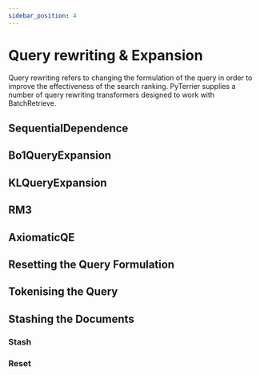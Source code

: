 ```yaml
---
sidebar_position: 4
---
```



# Query rewriting & Expansion

Query rewriting refers to changing the formulation of the query in order to improve the effectiveness of the search ranking. 
PyTerrier supplies a number of query rewriting transformers designed to work with BatchRetrieve.

## SequentialDependence

<InteractiveFeature 
    apiUrl='http://localhost:8080/rewrite/sequential-dependence'
/>

## Bo1QueryExpansion

<InteractiveFeature  
    apiUrl='http://localhost:8080/rewrite/bo1'
/>

## KLQueryExpansion

<InteractiveFeature  
    apiUrl='http://localhost:8080/rewrite/kl'
/>

## RM3

<InteractiveFeature 
    apiUrl='http://localhost:8080/rewrite/rm3'
/>

## AxiomaticQE

<InteractiveFeature 
    apiUrl='http://localhost:8080/rewrite/axiomatic'
/>

## Resetting the Query Formulation

<InteractiveFeature 
    apiUrl='http://localhost:8080/rewrite/reset'
/>

## Tokenising the Query

<InteractiveFeature 
    apiUrl='http://localhost:8080/rewrite/tokenise'
/>

## Stashing the Documents

### Stash
<InteractiveFeature 
    apiUrl='http://localhost:8080/rewrite/stash'
/>
### Reset
<InteractiveFeature 
    apiUrl='http://localhost:8080/rewrite/reset-stash'
/>
